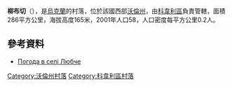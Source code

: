 {{coord|51|23|38|N|24|48|22|E|scale:30000|display=title}}

'''柳布切'''（{{lang-uk|Любче}}），是[[烏克蘭|烏克蘭]]的村落，位於該國西部[[沃倫州|沃倫州]]，由[[科韋利區|科韋利區]]負責管轄，面積286平方公里，海拔高度165米，2001年人口58，人口密度每平方公里0.2人。

==參考資料==
* [http://weather.in.ua/ua/volynskaja/14207 Погода в селі Любче] {{Wayback|url=http://weather.in.ua/ua/volynskaja/14207 |date=20160305095653 }}

[[Category:沃倫州村落|Category:沃倫州村落]]
[[Category:科韋利區村落|Category:科韋利區村落]]


{{Volyn-geo-stub}}